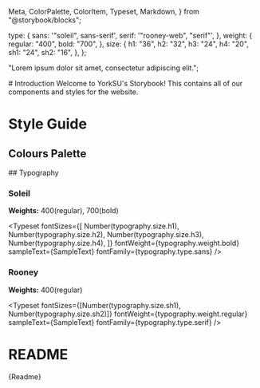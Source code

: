   Meta,
  ColorPalette,
  ColorItem,
  Typeset,
  Markdown,
} from "@storybook/blocks";

  type: {
    sans: '"soleil", sans-serif',
    serif: '"rooney-web", "serif"',
  },
  weight: {
    regular: "400",
    bold: "700",
  },
  size: {
    h1: "36",
    h2: "32",
    h3: "24",
    h4: "20",
    sh1: "24",
    sh2: "16",
  },
};

  "Lorem ipsum dolor sit amet, consectetur adipiscing elit.";

<Meta title="Introduction" /># Introduction Welcome to YorkSU's Storybook! This
contains all of our components and styles for the website.

# Style Guide

## Colours Palette

<ColorPalette>
<ColorItem
    title="Primary Brand"
    colors={{ 
            'mustard': '#F2CB50', 
            'light-pink': '#FFBBBE', 
            'primary-blue': '#307CBF', 
            'primary-red': '#E74C3C', 
            'beige': '#F4E9E1', 
            'black': '#231F20' 
        }}
  />
  <ColorItem
    title="Sub Brand"
    subtitle="Student Life"
    colors={{ 
            'mustard': '#F2CB50', 
            'light-pink': '#FFBBBE', 
            'light-blue': '#D3E6EF', 
            'beige': '#F4E9E1', 
            'black': '#231F20' 
        }}
  />
  <ColorItem
    title="Sub Brand"
    subtitle="Student Voice"
    colors={{ 
            'primary-red': '#E74C3C', 
            'voice-orange': '#F2682F', 
            'light-pink': '#FFBBBE', 
            'beige': '#F4E9E1', 
            'black': '#231F20' 
        }}
  />
  <ColorItem
    title="Sub Brand"
    subtitle="Advice & Support"
    colors={{ 
            'primary-blue': '#307CBF', 
            'advice-green': '#00A463', 
            'light-blue': '#D3E6EF', 
            'beige': '#F4E9E1', 
            'black': '#231F20' 
        }}
  />

  </ColorPalette>
## Typography

### Soleil

**Weights:** 400(regular), 700(bold)

<Typeset
  fontSizes={[
    Number(typography.size.h1),
    Number(typography.size.h2),
    Number(typography.size.h3),
    Number(typography.size.h4),
  ]}
  fontWeight={typography.weight.bold}
  sampleText={SampleText}
  fontFamily={typography.type.sans}
/>

### Rooney

**Weights:** 400(regular)

<Typeset
  fontSizes={[Number(typography.size.sh1), Number(typography.size.sh2)]}
  fontWeight={typography.weight.regular}
  sampleText={SampleText}
  fontFamily={typography.type.serif}
/>

# README

<Markdown>{Readme}</Markdown>
